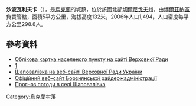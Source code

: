 {{coord|51|16|17|N|32|34|7|E|scale:100000|display=title}}

'''沙波瓦利夫卡'''（{{lang-uk|Шаповалівка}}），是[[烏克蘭|烏克蘭]]的城鎮，位於該國北部[[切爾尼戈夫州|切爾尼戈夫州]]，由[[博爾茲納區|博爾茲納區]]負責管轄，面積5平方公里，海拔高度132米，2006年人口1,494，人口密度每平方公里298.8人。

==參考資料==
* [http://w1.c1.rada.gov.ua/pls/z7503/A005?rdat1=20.07.2012&rf7571=39754 Облікова картка населеного пункту на сайті Верховної Ради]
* [http://w1.c1.rada.gov.ua/pls/z7503/A005?rdat1=20.07.2012&rf7571=39754]
* [http://w1.c1.rada.gov.ua/pls/z7503/A005?rdat1=20.07.2012&rf7571=39754 Шаповалівка на веб-сайті Верховної Ради України]
* [http://borzadm.cg.gov.ua/ Офіційний веб-сайт Борзнянської райдержадміністрації] {{Wayback|url=http://borzadm.cg.gov.ua/ |date=20140223172758 }}
* [http://weather.in.ua/ua/chernigovskaja/28659 Прогноз погоди в селі Шаповалівка] {{Wayback|url=http://weather.in.ua/ua/chernigovskaja/28659 |date=20111220095349 }}

{{Ukraine-geo-stub}}
[[Category:烏克蘭村落|Category:烏克蘭村落]]